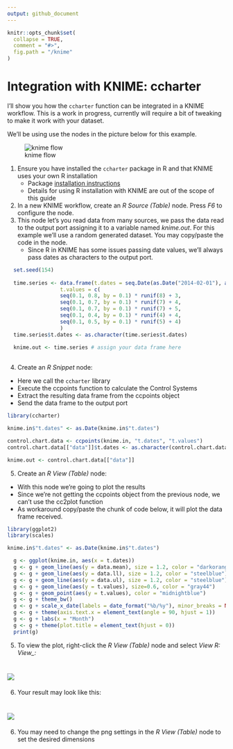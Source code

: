 ```yaml
---
output: github_document
---
```



```r
knitr::opts_chunk$set(
  collapse = TRUE,
  comment = "#>",
  fig.path = "/knime"
)
```

# Integration with KNIME: ccharter

I'll show you how the `ccharter` function can be integrated in a KNIME workflow. This is a work in progress, currently will require a bit of tweaking to make it work with your dataset.

We'll be using use the nodes in the picture below for this example.

![knime flow](knime_workflow.png)

1. Ensure you have installed the `ccharter` package in R and that KNIME uses your own R installation
    * Package [installation instructions](https://github.com/jbaxx/ccharter)
    * Details for using R installation with KNIME are out of the scope of this guide
2. In a new KNIME workflow, create an _R Source (Table)_ node. Press _F6_ to configure the node.
3. This node let's you read data from many sources, we pass the data read to the output port assigning it to a variable named _knime.out_. For this example we'll use a random generated dataset. You may copy/paste the code in the node.
    * Since R in KNIME has some issues passing date values, we'll always pass dates as characters to the output port.

```r
  set.seed(154)
  
  time.series <- data.frame(t.dates = seq.Date(as.Date("2014-02-01"), as.Date("2016-08-01"), "month"),
                 t.values = c(
                 seq(0.1, 0.8, by = 0.1) * runif(8) + 3,
                 seq(0.1, 0.7, by = 0.1) * runif(7) + 4,
                 seq(0.1, 0.7, by = 0.1) * runif(7) + 5,
                 seq(0.1, 0.4, by = 0.1) * runif(4) + 4,
                 seq(0.1, 0.5, by = 0.1) * runif(5) + 4)
                 )
  time.series$t.dates <- as.character(time.series$t.dates)
  
  knime.out <- time.series # assign your data frame here
  
```


<ol start="4">
  <li>Create an <i>R Snippet</i> node:</li>
</ol>
  * Here we call the `ccharter` library
  * Execute the ccpoints function to calculate the Control Systems 
  * Extract the resulting data frame from the ccpoints object
  * Send the data frame to the output port

```r
library(ccharter)

knime.in$"t.dates" <- as.Date(knime.in$"t.dates")

control.chart.data <- ccpoints(knime.in, "t.dates", "t.values")
control.chart.data[["data"]]$t.dates <- as.character(control.chart.data[["data"]]$t.dates)

knime.out <- control.chart.data[["data"]]
```

<ol start="5">
  <li>Create an <i>R View (Table)</i> node:</li>
</ol>
  + With this node we're going to plot the results
  + Since we're not getting the ccpoints object from the previous node, we can't use the cc2plot function
  + As workaround copy/paste the chunk of code below, it will plot the data frame received.

```r
library(ggplot2)
library(scales)

knime.in$"t.dates" <- as.Date(knime.in$"t.dates")

  g <- ggplot(knime.in, aes(x = t.dates))
  g <- g + geom_line(aes(y = data.mean), size = 1.2, color = "darkorange")
  g <- g + geom_line(aes(y = data.ll), size = 1.2, color = "steelblue")
  g <- g + geom_line(aes(y = data.ul), size = 1.2, color = "steelblue")
  g <- g + geom_line(aes(y = t.values), size=0.6, color = "gray44")
  g <- g + geom_point(aes(y = t.values), color = "midnightblue")
  g <- g + theme_bw()
  g <- g + scale_x_date(labels = date_format("%b/%y"), minor_breaks = NULL, breaks = date_breaks("month"))
  g <- g + theme(axis.text.x = element_text(angle = 90, hjust = 1))
  g <- g + labs(x = "Month")
  g <- g + theme(plot.title = element_text(hjust = 0))
  print(g)
```

<ol start="5">
  <li>To view the plot, right-click the <i>R View (Table)</i> node and select <i>View R: View_:</i></li>
</ol>

# <img src="knime_workflow_view.png" align="center" />

<ol start="6">
  <li>Your result may look like this:</li>
</ol>

# <img src="knime_workflow_view_plot.png" align="center" />

<ol start="6">
  <li>You may need to change the png settings in the <i>R View (Table)</i> node to set the desired dimensions</li>
</ol>
